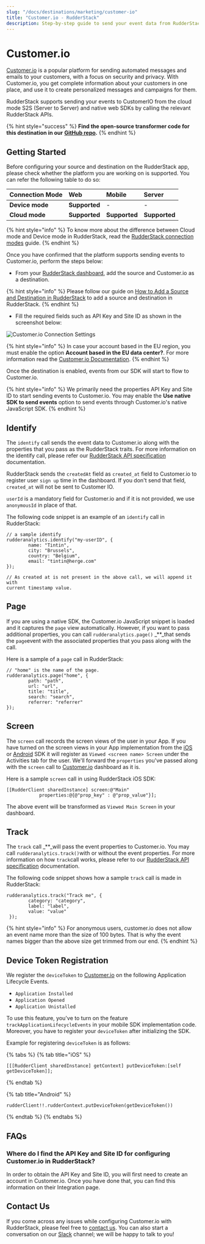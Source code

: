 ```yaml
---
slug: "/docs/destinations/marketing/customer-io"
title: "Customer.io - RudderStack"
description: Step-by-step guide to send your event data from RudderStack to Customer.io
---
```


# Customer.io

[Customer.io](https://customer.io/) is a popular platform for sending automated messages and emails to your customers, with a focus on security and privacy. With Customer.io, you get complete information about your customers in one place, and use it to create personalized messages and campaigns for them.

RudderStack supports sending your events to CustomerIO from the cloud mode S2S \(Server to Server\) and native web SDKs by calling the relevant RudderStack APIs.

{% hint style="success" %}
**Find the open-source transformer code for this destination in our** [**GitHub repo**](https://github.com/rudderlabs/rudder-transformer/tree/master/v0/destinations/customerio)**.**
{% endhint %}

## Getting Started

Before configuring your source and destination on the RudderStack app, please check whether the platform you are working on is supported. You can refer the following table to do so:

| **Connection Mode** | **Web**       | **Mobile**    | **Server**    |
| :------------------ | :------------ | :------------ | :------------ |
| **Device mode**     | **Supported** | -             | -             |
| **Cloud mode**      | **Supported** | **Supported** | **Supported** |

{% hint style="info" %}
To know more about the difference between Cloud mode and Device mode in RudderStack, read the [RudderStack connection modes](https://docs.rudderstack.com/get-started/rudderstack-connection-modes) guide.
{% endhint %}

Once you have confirmed that the platform supports sending events to Customer.io, perform the steps below:

- From your [RudderStack dashboard](https://app.rudderlabs.com/), add the source and Customer.io as a destination.

{% hint style="info" %}
Please follow our guide on [How to Add a Source and Destination in RudderStack](https://docs.rudderstack.com/how-to-guides/adding-source-and-destination-rudderstack) to add a source and destination in RudderStack.
{% endhint %}

- Fill the required fields such as API Key and Site ID as shown in the screenshot below:

![Customer.io Connection Settings](../../.gitbook/assets/photo-17-03-2021.png)

{% hint style="info" %}
In case your account based in the EU region, you must enable the option **Account based in the EU data center?**. For more information read the [Customer.io Documentation](https://customer.io/docs/api/?region=eu#section/Overview).
{% endhint %}

Once the destination is enabled, events from our SDK will start to flow to Customer.io.

{% hint style="info" %}
We primarily need the properties API Key and Site ID to start sending events to Customer.io. You may enable the **Use native SDK to send events** option to send events through Customer.io's native JavaScript SDK.
{% endhint %}

## Identify

The `identify` call sends the event data to Customer.io along with the properties that you pass as the RudderStack traits. For more information on the identify call, please refer our [RudderStack API specification](https://docs.rudderstack.com/getting-started/rudderstack-api-spec) documentation.

RudderStack sends the `createdAt` field as `created_at` field to Customer.io to register user `sign up` time in the dashboard. If you don't send that field, `created_at` will not be sent to Customer IO.

`userId` is a mandatory field for Customer.io and if it is not provided, we use `anonymousId` in place of that.

The following code snippet is an example of an `identify` call in RudderStack:

```text
// a sample identify
rudderanalytics.identify("my-userID", {
        name: "Tintin",
        city: "Brussels",
        country: "Belgium",
        email: "tintin@herge.com"
});

// As created at is not present in the above call, we will append it with
current timestamp value.
```

## Page

If you are using a native SDK, the Customer.io JavaScript snippet is loaded and it captures the `page` view automatically. However, if you want to pass additional properties, you can call `rudderanalytics.page()` \_\*\*\_that sends the `page`event with the associated properties that you pass along with the call.

Here is a sample of a `page` call in RudderStack:

```text
// "home" is the name of the page.
rudderanalytics.page("home", {
        path: "path",
        url: "url",
        title: "title",
        search: "search",
        referrer: "referrer"
});
```

## Screen

The `screen` call records the screen views of the user in your App. If you have turned on the screen views in your App implementation from the [iOS](https://docs.rudderstack.com/rudderstack-sdk-integration-guides/rudderstack-ios-sdk) or [Android](https://docs.rudderstack.com/rudderstack-sdk-integration-guides/rudderstack-android-sdk) SDK it will register as `Viewed <screen name> Screen` under the Activities tab for the user. We'll forward the `properties` you've passed along with the `screen` call to [Customer.io](https://customer.io) dashboard as it is.

Here is a sample `screen` call in using RudderStack iOS SDK:

```text
[[RudderClient sharedInstance] screen:@"Main"
            properties:@{@"prop_key" : @"prop_value"}];
```

The above event will be transformed as `Viewed Main Screen` in your dashboard.

## Track

The `track` call \_\*\*\_will pass the event properties to Customer.io. You may call `rudderanalytics.track()`with or without the event properties. For more information on how `track`call works, please refer to our [RudderStack API specification](https://docs.rudderstack.com/getting-started/rudderstack-api-spec) documentation.

The following code snippet shows how a sample `track` call is made in RudderStack:

```text
rudderanalytics.track("Track me", {
        category: "category",
        label: "label",
        value: "value"
 });
```

{% hint style="info" %}
For anonymous users, customer.io does not allow an event name more than the size of 100 bytes. That is why the event names bigger than the above size get trimmed from our end.
{% endhint %}

## Device Token Registration

We register the `deviceToken` to [Customer.io](https://customer.io) on the following Application Lifecycle Events.

- `Application Installed`
- `Application Opened`
- `Application Unistalled`

To use this feature, you've to turn on the feature `trackApplicationLifecycleEvents` in your mobile SDK implementation code. Moreover, you have to register your `deviceToken` after initializing the SDK.

Example for registering `deviceToken` is as follows:

{% tabs %}
{% tab title="iOS" %}

```text
[[[RudderClient sharedInstance] getContext] putDeviceToken:[self getDeviceToken]];
```

{% endtab %}

{% tab title="Android" %}

```text
rudderClient!!.rudderContext.putDeviceToken(getDeviceToken())
```

{% endtab %}
{% endtabs %}

## FAQs

### Where do I find the **API Key** and **Site ID** for configuring Customer.io in RudderStack?

In order to obtain the API Key and Site ID, you will first need to create an account in Customer.io. Once you have done that, you can find this information on their Integration page.

## Contact Us

If you come across any issues while configuring Customer.io with RudderStack, please feel free to [contact us](mailto:%20docs@rudderstack.com). You can also start a conversation on our [Slack](https://resources.rudderstack.com/join-rudderstack-slack) channel; we will be happy to talk to you!
